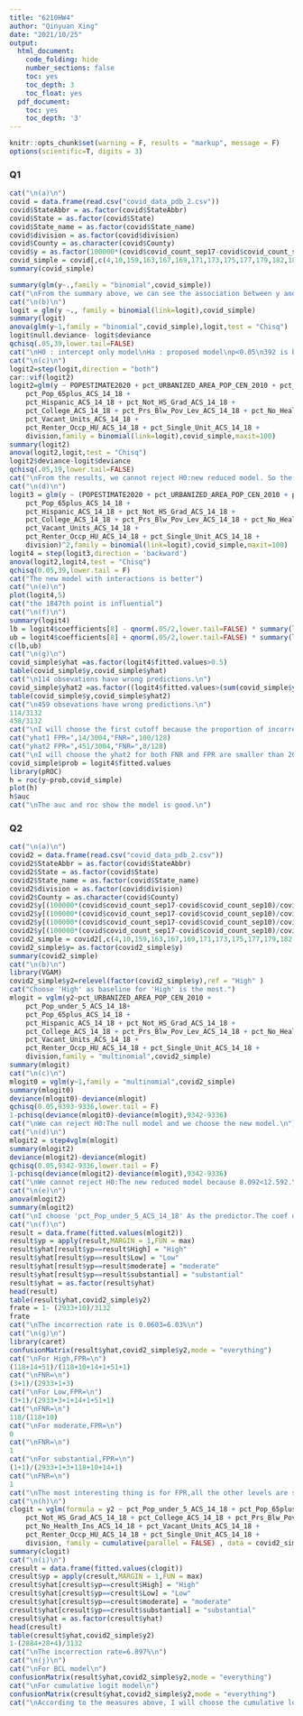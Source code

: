 ---
title: "6210HW4"
author: "Qinyuan Xing"
date: "2021/10/25"
output:
  html_document:
    code_folding: hide
    number_sections: false
    toc: yes
    toc_depth: 3
    toc_float: yes
  pdf_document:
    toc: yes
    toc_depth: '3'
---

```{r setup, include=FALSE}
knitr::opts_chunk$set(warning = F, results = "markup", message = F)
options(scientific=T, digits = 3) 
```

###   Q1

```{r}
cat("\n(a)\n")
covid = data.frame(read.csv("covid_data_pdb_2.csv"))
covid$StateAbbr = as.factor(covid$StateAbbr)
covid$State = as.factor(covid$State)
covid$State_name = as.factor(covid$State_name)
covid$division = as.factor(covid$division)
covid$County = as.character(covid$County)
covid$y = as.factor(100000*(covid$covid_count_sep17-covid$covid_count_sep10)/covid$Tot_Population_ACS_14_18<10)
covid_simple = covid[,c(4,10,159,163,167,169,171,173,175,177,179,182,186,196,197,211,212,214,217,219,228,230,232,260,265,269,271,274,282,285,287,289,290)+2]
summary(covid_simple)

summary(glm(y~.,family = "binomial",covid_simple))
cat("\nFrom the summary above, we can see the association between y and each predictor.\n")
cat("\n(b)\n")
logit = glm(y ~., family = binomial(link=logit),covid_simple)
summary(logit)
anova(glm(y~1,family = "binomial",covid_simple),logit,test = "Chisq")
logit$null.deviance- logit$deviance
qchisq(.05,39,lower.tail=FALSE)
cat("\nH0 : intercept only model\nHa : proposed model\np<0.05\n392 is bigger than x-squared so we reject the H0.\n")
cat("\n(c)\n")
logit2=step(logit,direction = "both")
car::vif(logit2)
logit2=glm(y ~ POPESTIMATE2020 + pct_URBANIZED_AREA_POP_CEN_2010 + pct_Pop_under_5_ACS_14_18+
    pct_Pop_65plus_ACS_14_18 + 
    pct_Hispanic_ACS_14_18 + pct_Not_HS_Grad_ACS_14_18 + 
    pct_College_ACS_14_18 + pct_Prs_Blw_Pov_Lev_ACS_14_18 + pct_No_Health_Ins_ACS_14_18 + 
    pct_Vacant_Units_ACS_14_18 + 
    pct_Renter_Occp_HU_ACS_14_18 + pct_Single_Unit_ACS_14_18 + 
    division,family = binomial(link=logit),covid_simple,maxit=100)
summary(logit2)
anova(logit2,logit,test = "Chisq")
logit2$deviance-logit$deviance
qchisq(.05,19,lower.tail=FALSE)
cat("\nFrom the results, we cannot reject H0:new reduced model. So the new model is better.\n")
cat("\n(d)\n")
logit3 = glm(y ~ (POPESTIMATE2020 + pct_URBANIZED_AREA_POP_CEN_2010 + pct_Pop_under_5_ACS_14_18+
    pct_Pop_65plus_ACS_14_18 + 
    pct_Hispanic_ACS_14_18 + pct_Not_HS_Grad_ACS_14_18 + 
    pct_College_ACS_14_18 + pct_Prs_Blw_Pov_Lev_ACS_14_18 + pct_No_Health_Ins_ACS_14_18 + 
    pct_Vacant_Units_ACS_14_18 + 
    pct_Renter_Occp_HU_ACS_14_18 + pct_Single_Unit_ACS_14_18 + 
    division)^2,family = binomial(link=logit),covid_simple,maxit=100)
logit4 = step(logit3,direction = 'backward')
anova(logit2,logit4,test = "Chisq")
qchisq(0.05,39,lower.tail = F)
cat("The new model with interactions is better")
cat("\n(e)\n")
plot(logit4,5)
cat("the 1847th point is influential")
cat("\n(f)\n")
summary(logit4)
lb = logit4$coefficients[8] - qnorm(.05/2,lower.tail=FALSE) * summary(logit4)$coefficients[8,2]
ub = logit4$coefficients[8] + qnorm(.05/2,lower.tail=FALSE) * summary(logit4)$coefficients[8,2]
c(lb,ub)
cat("\n(g)\n")
covid_simple$yhat =as.factor(logit4$fitted.values>0.5)
table(covid_simple$y,covid_simple$yhat)
cat("\n114 obsevations have wrong predictions.\n")
covid_simple$yhat2 =as.factor((logit4$fitted.values>(sum(covid_simple$y==T)/nrow(covid_simple))))
table(covid_simple$y,covid_simple$yhat2)
cat("\n459 obsevations have wrong predictions.\n")
114/3132
458/3132
cat("\nI will choose the first cutoff because the proportion of incorrection is smaller.\n")
cat("yhat1 FPR=",14/3004,"FNR=",100/128)
cat("yhat2 FPR=",451/3004,"FNR=",8/128)
cat("\nI will choose the yhat2 for both FNR and FPR are smaller than 20%.\n")
covid_simple$prob = logit4$fitted.values
library(pROC)
h = roc(y~prob,covid_simple)
plot(h)
h$auc
cat("\nThe auc and roc show the model is good.\n")


```

###   Q2
```{r}
cat("\n(a)\n")
covid2 = data.frame(read.csv("covid_data_pdb_2.csv"))
covid2$StateAbbr = as.factor(covid$StateAbbr)
covid2$State = as.factor(covid$State)
covid2$State_name = as.factor(covid$State_name)
covid2$division = as.factor(covid$division)
covid2$County = as.character(covid$County)
covid2$y[(100000*(covid$covid_count_sep17-covid$covid_count_sep10)/covid$Tot_Population_ACS_14_18<10)]="Low"
covid2$y[(100000*(covid$covid_count_sep17-covid$covid_count_sep10)/covid$Tot_Population_ACS_14_18<50&100000*(covid$covid_count_sep17-covid$covid_count_sep10)/covid$Tot_Population_ACS_14_18>=10)]="moderate"
covid2$y[(100000*(covid$covid_count_sep17-covid$covid_count_sep10)/covid$Tot_Population_ACS_14_18<100&100000*(covid$covid_count_sep17-covid$covid_count_sep10)/covid$Tot_Population_ACS_14_18>=50)]="substantial"
covid2$y[(100000*(covid$covid_count_sep17-covid$covid_count_sep10)/covid$Tot_Population_ACS_14_18>=100)]="High"
covid2_simple = covid2[,c(4,10,159,163,167,169,171,173,175,177,179,182,186,196,197,211,212,214,217,219,228,230,232,260,265,269,271,274,282,285,287,289,290)+2]
covid2_simple$y= as.factor(covid2_simple$y)
summary(covid2_simple)
cat("\n(b)\n")
library(VGAM)
covid2_simple$y2=relevel(factor(covid2_simple$y),ref = "High" )
cat("Choose 'High' as baseline for 'High' is the most.")
mlogit = vglm(y2~pct_URBANIZED_AREA_POP_CEN_2010 + 
    pct_Pop_under_5_ACS_14_18+
    pct_Pop_65plus_ACS_14_18 + 
    pct_Hispanic_ACS_14_18 + pct_Not_HS_Grad_ACS_14_18 + 
    pct_College_ACS_14_18 + pct_Prs_Blw_Pov_Lev_ACS_14_18 + pct_No_Health_Ins_ACS_14_18 + 
    pct_Vacant_Units_ACS_14_18 + 
    pct_Renter_Occp_HU_ACS_14_18 + pct_Single_Unit_ACS_14_18 + 
    division,family = "multinomial",covid2_simple)
summary(mlogit)
cat("\n(c)\n")
mlogit0 = vglm(y~1,family = "multinomial",covid2_simple)
summary(mlogit0)
deviance(mlogit0)-deviance(mlogit)
qchisq(0.05,9393-9336,lower.tail = F)
1-pchisq(deviance(mlogit0)-deviance(mlogit),9342-9336)
cat("\nWe can reject H0:The null model and we choose the new model.\n")
cat("\n(d)\n")
mlogit2 = step4vglm(mlogit)
summary(mlogit2)
deviance(mlogit2)-deviance(mlogit)
qchisq(0.05,9342-9336,lower.tail = F)
1-pchisq(deviance(mlogit2)-deviance(mlogit),9342-9336)
cat("\nWe cannot reject H0:The new reduced model because 8.092<12.592.\n")
cat("\n(e)\n")
anova(mlogit2)
summary(mlogit2)
cat("\nI choose 'pct_Pop_under_5_ACS_14_18' As the predictor.The coef of it for category 'Low' is 0.445 which means when the predictor increases 1, the probablility of the y='Low' will increase by multiply exp(0.445).\n")
cat("\n(f)\n")
result = data.frame(fitted.values(mlogit2))
result$yp = apply(result,MARGIN = 1,FUN = max)
result$yhat[result$yp==result$High] = "High"
result$yhat[result$yp==result$Low] = "Low"
result$yhat[result$yp==result$moderate] = "moderate"
result$yhat[result$yp==result$substantial] = "substantial"
result$yhat = as.factor(result$yhat)
head(result)
table(result$yhat,covid2_simple$y2)
frate = 1- (2933+10)/3132
frate
cat("\nThe incorrection rate is 0.0603=6.03%\n")
cat("\n(g)\n")
library(caret)
confusionMatrix(result$yhat,covid2_simple$y2,mode = "everything")
cat("\nFor High,FPR=\n")
(118+14+51)/(118+10+14+1+51+1)
cat("\nFNR=\n")
(3+1)/(2933+1+3)
cat("\nFor Low,FPR=\n")
(3+1)/(2933+3+1+14+1+51+1)
cat("\nFNR=\n")
118/(118+10)
cat("\nFor moderate,FPR=\n")
0
cat("\nFNR=\n")
1
cat("\nFor substantial,FPR=\n")
(1+1)/(2933+1+3+118+10+14+1)
cat("\nFNR=\n")
1
cat("\nThe most interesting thing is for FPR,all the other levels are so small except High level. Oppositely, for FNR, all the other levels are so big except High level.\n")
cat("\n(h)\n")
clogit = vglm(formula = y2 ~ pct_Pop_under_5_ACS_14_18 + pct_Pop_65plus_ACS_14_18 + 
    pct_Not_HS_Grad_ACS_14_18 + pct_College_ACS_14_18 + pct_Prs_Blw_Pov_Lev_ACS_14_18 + 
    pct_No_Health_Ins_ACS_14_18 + pct_Vacant_Units_ACS_14_18 + 
    pct_Renter_Occp_HU_ACS_14_18 + pct_Single_Unit_ACS_14_18 + 
    division, family = cumulative(parallel = FALSE) , data = covid2_simple)
summary(clogit)
cat("\n(i)\n")
cresult = data.frame(fitted.values(clogit))
cresult$yp = apply(cresult,MARGIN = 1,FUN = max)
cresult$yhat[cresult$yp==cresult$High] = "High"
cresult$yhat[cresult$yp==cresult$Low] = "Low"
cresult$yhat[cresult$yp==cresult$moderate] = "moderate"
cresult$yhat[cresult$yp==cresult$substantial] = "substantial"
cresult$yhat = as.factor(cresult$yhat)
head(cresult)
table(cresult$yhat,covid2_simple$y2)
1-(2884+28+4)/3132
cat("\nThe incorrection rate=6.897%\n")
cat("\n(j)\n")
cat("\nFor BCL model\n")
confusionMatrix(result$yhat,covid2_simple$y2,mode = "everything")
cat("\nFor cumulative logit model\n")
confusionMatrix(cresult$yhat,covid2_simple$y2,mode = "everything")
cat("\nAccording to the measures above, I will choose the cumulative logit model because it has lower FNR and FPR with pretty high accuracy.\n")
```

